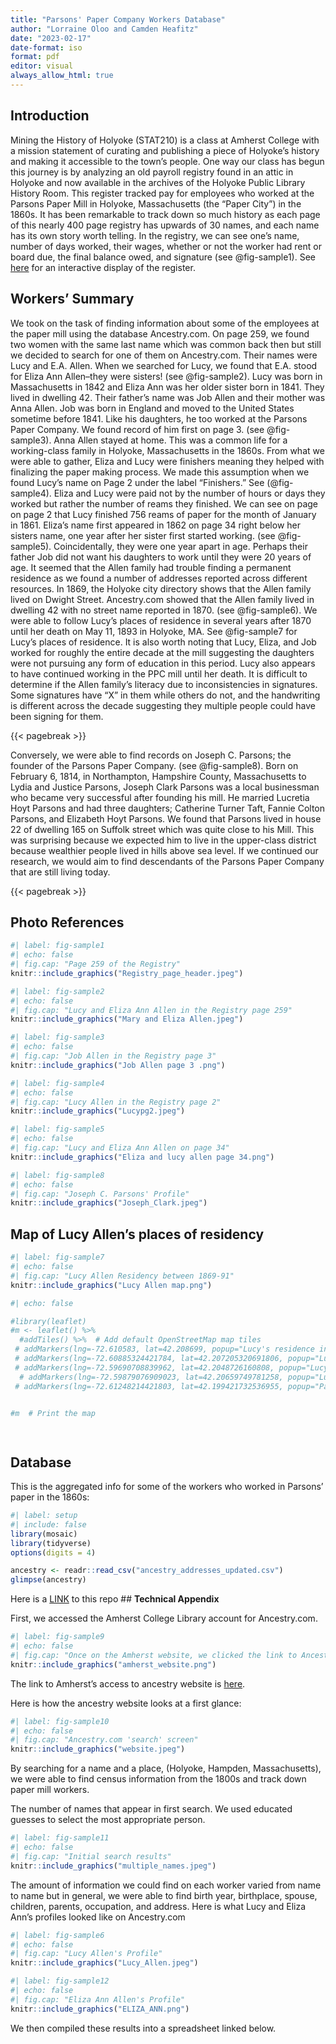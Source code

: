 ```yaml
---
title: "Parsons' Paper Company Workers Database"
author: "Lorraine Oloo and Camden Heafitz"
date: "2023-02-17"
date-format: iso
format: pdf
editor: visual
always_allow_html: true
---
```


## Introduction

Mining the History of Holyoke (STAT210) is a class at Amherst College with a mission statement of curating and publishing a piece of Holyoke's history and making it accessible to the town's people. One way our class has begun this journey is by analyzing an old payroll registry found in an attic in Holyoke and now available in the archives of the Holyoke Public Library History Room. This register tracked pay for employees who worked at the Parsons Paper Mill in Holyoke, Massachusetts (the "Paper City") in the 1860s. It has been remarkable to track down so much history as each page of this nearly 400 page registry has upwards of 30 names, and each name has its own story worth telling. In the registry, we can see one's name, number of days worked, their wages, whether or not the worker had rent or board due, the final balance owed, and signature (see @fig-sample1). See [here](https://r.amherst.edu/apps/nhorton/Parsons-Paper/) for an interactive display of the register.

## Workers' Summary

We took on the task of finding information about some of the employees at the paper mill using the database Ancestry.com. On page 259, we found two women with the same last name which was common back then but still we decided to search for one of them on Ancestry.com. Their names were Lucy and E.A. Allen. When we searched for Lucy, we found that E.A. stood for Eliza Ann Allen--they were sisters! (see @fig-sample2). Lucy was born in Massachusetts in 1842 and Eliza Ann was her older sister born in 1841. They lived in dwelling 42. Their father's name was Job Allen and their mother was Anna Allen. Job was born in England and moved to the United States sometime before 1841. Like his daughters, he too worked at the Parsons Paper Company. We found record of him first on page 3. (see @fig-sample3). Anna Allen stayed at home. This was a common life for a working-class family in Holyoke, Massachusetts in the 1860s. From what we were able to gather, Eliza and Lucy were finishers meaning they helped with finalizing the paper making process. We made this assumption when we found Lucy's name on Page 2 under the label "Finishers." See (@fig-sample4). Eliza and Lucy were paid not by the number of hours or days they worked but rather the number of reams they finished. We can see on page on page 2 that Lucy finished 756 reams of paper for the month of January in 1861. Eliza's name first appeared in 1862 on page 34 right below her sisters name, one year after her sister first started working. (see @fig-sample5). Coincidentally, they were one year apart in age. Perhaps their father Job did not want his daughters to work until they were 20 years of age. It seemed that the Allen family had trouble finding a permanent residence as we found a number of addresses reported across different resources. In 1869, the Holyoke city directory shows that the Allen family lived on Dwight Street. Ancestry.com showed that the Allen family lived in dwelling 42 with no street name reported in 1870. (see @fig-sample6). We were able to follow Lucy's places of residence in several years after 1870 until her death on May 11, 1893 in Holyoke, MA. See @fig-sample7 for Lucy's places of residence. It is also worth noting that Lucy, Eliza, and Job worked for roughly the entire decade at the mill suggesting the daughters were not pursuing any form of education in this period. Lucy also appears to have continued working in the PPC mill until her death. It is difficult to determine if the Allen family's literacy due to inconsistencies in signatures. Some signatures have "X" in them while others do not, and the handwriting is different across the decade suggesting they multiple people could have been signing for them.

{{< pagebreak >}}

Conversely, we were able to find records on Joseph C. Parsons; the founder of the Parsons Paper Company. (see @fig-sample8). Born on February 6, 1814, in Northampton, Hampshire County, Massachusetts to Lydia and Justice Parsons, Joseph Clark Parsons was a local businessman who became very successful after founding his mill. He married Lucretia Hoyt Parsons and had three daughters; Catherine Turner Taft, Fannie Colton Parsons, and Elizabeth Hoyt Parsons. We found that Parsons lived in house 22 of dwelling 165 on Suffolk street which was quite close to his Mill. This was surprising because we expected him to live in the upper-class district because wealthier people lived in hills above sea level. If we continued our research, we would aim to find descendants of the Parsons Paper Company that are still living today.

{{< pagebreak >}}


## Photo References

```r
#| label: fig-sample1
#| echo: false
#| fig.cap: "Page 259 of the Registry"
knitr::include_graphics("Registry_page_header.jpeg")
```


```r
#| label: fig-sample2
#| echo: false
#| fig.cap: "Lucy and Eliza Ann Allen in the Registry page 259"
knitr::include_graphics("Mary and Eliza Allen.jpeg")
```

```r
#| label: fig-sample3
#| echo: false
#| fig.cap: "Job Allen in the Registry page 3"
knitr::include_graphics("Job Allen page 3 .png")
```

```r
#| label: fig-sample4
#| echo: false
#| fig.cap: "Lucy Allen in the Registry page 2"
knitr::include_graphics("Lucypg2.jpeg")
```

```r
#| label: fig-sample5
#| echo: false
#| fig.cap: "Lucy and Eliza Ann Allen on page 34"
knitr::include_graphics("Eliza and lucy allen page 34.png")
```

```r
#| label: fig-sample8
#| echo: false
#| fig.cap: "Joseph C. Parsons' Profile"
knitr::include_graphics("Joseph_Clark.jpeg")
```

## Map of Lucy Allen's places of residency

```r
#| label: fig-sample7
#| echo: false
#| fig.cap: "Lucy Allen Residency between 1869-91"
knitr::include_graphics("Lucy Allen map.png")
```

```r
#| echo: false

#library(leaflet)
#m <- leaflet() %>%
  #addTiles() %>%  # Add default OpenStreetMap map tiles
 # addMarkers(lng=-72.610583, lat=42.208699, popup="Lucy's residence in 1869, Dwight Street")%>%
 # addMarkers(lng=-72.60885324421784, lat=42.207205320691806, popup="Lucy's residence in 1883, 236 Maple Street")%>%
 # addMarkers(lng=-72.59690708839962, lat=42.2048726160808, popup="Lucy's residence in 1888-1890, rooms 5 Mosher")%>%
  # addMarkers(lng=-72.59879076909023, lat=42.20659749781258, popup="Lucy's residence in 1887 and 1891")%>%
 # addMarkers(lng=-72.61248214421803, lat=42.199421732536955, popup="Parsons Paper Company in the 1800s")


#m  # Print the map

 
```

## Database

This is the aggregated info for some of the workers who worked in Parsons' paper in the 1860s:

```r
#| label: setup
#| include: false
library(mosaic)
library(tidyverse)
options(digits = 4)
```

```r
ancestry <- readr::read_csv("ancestry_addresses_updated.csv")
glimpse(ancestry)
```

Here is a [LINK](https://github.com/STAT210-S23/Parsons_Paper_Register) to this repo
## **Technical Appendix**

First, we accessed the Amherst College Library account for Ancestry.com.

```r
#| label: fig-sample9
#| echo: false
#| fig.cap: "Once on the Amherst website, we clicked the link to Ancestry Library Edition"
knitr::include_graphics("amherst_website.png")
```

The link to Amherst's access to ancestry website is [here](https://libguides.amherst.edu/c.php?g=944984&p=6812570).

Here is how the ancestry website looks at a first glance:

```r
#| label: fig-sample10
#| echo: false
#| fig.cap: "Ancestry.com 'search' screen"
knitr::include_graphics("website.jpeg")
```

By searching for a name and a place, (Holyoke, Hampden, Massachusetts), we were able to find census information from the 1800s and track down paper mill workers.

The number of names that appear in first search. We used educated guesses to select the most appropriate person.

```r
#| label: fig-sample11
#| echo: false
#| fig.cap: "Initial search results"
knitr::include_graphics("multiple_names.jpeg")
```

The amount of information we could find on each worker varied from name to name but in general, we were able to find birth year, birthplace, spouse, children, parents, occupation, and address. Here is what Lucy and Eliza Ann's profiles looked like on Ancestry.com

```r
#| label: fig-sample6
#| echo: false
#| fig.cap: "Lucy Allen's Profile"
knitr::include_graphics("Lucy_Allen.jpeg")
```

```r
#| label: fig-sample12
#| echo: false
#| fig.cap: "Eliza Ann Allen's Profile"
knitr::include_graphics("ELIZA_ANN.png")
```

We then compiled these results into a spreadsheet linked below.


